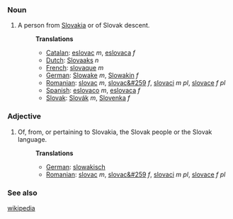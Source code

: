 ===Noun===
#A person from [[Slovakia]] or of Slovak descent.
#:'''Translations'''
#:*[[Catalan]]: [[eslovac]] ''m'', [[eslovaca]] ''f''
#:*[[Dutch]]: [[Slovaaks]] ''n''
#:*[[French]]: [[slovaque]] ''m''
#:*[[German]]: [[Slowake]] ''m'', [[Slowakin]] ''f''
#:*[[Romanian]]: [[slovac]] ''m'', [[slovac&#259]] ''f'', [[slovaci]] ''m pl'', [[slovace]] ''f pl''
#:*[[Spanish]]: [[eslovaco]] ''m'', [[eslovaca]] ''f''
#:*[[Slovak]]: [[Slovák]] ''m'', [[Slovenka]] ''f''

===Adjective===
#Of, from, or pertaining to Slovakia, the Slovak people or the Slovak language.
#:'''Translations'''
#:*[[German]]: [[slowakisch]]
#:*[[Romanian]]: [[slovac]] ''m'', [[slovac&#259]] ''f'', [[slovaci]] ''m pl'', [[slovace]] ''f pl''

===See also===
[[w:slovak|wikipedia]]